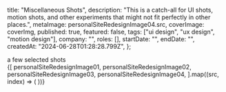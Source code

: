

  title: "Miscellaneous Shots",
  description:
    "This is a catch-all for UI shots, motion shots, and other experiments that might not fit perfectly in other places.",
  metaImage: personalSiteRedesignImage04.src,
  coverImage: coverImg,
  published: true,
  featured: false,
  tags: ["ui design", "ux design", "motion design"],
  company: "",
  roles: [],
  startDate: "",
  endDate: "",
  createdAt: "2024-06-28T01:28:28.799Z",
};

<PageTitle>
  a few <PageTitleHighlight>selected shots</PageTitleHighlight>
</PageTitle>

<div className={"flex flex-col gap-4"}>
  {[
    personalSiteRedesignImage01,
    personalSiteRedesignImage02,
    personalSiteRedesignImage03,
    personalSiteRedesignImage04,
  ].map((src, index) => (
    <EntryImage
      key={index}
      src={src.src}
    />
))}

</div>

